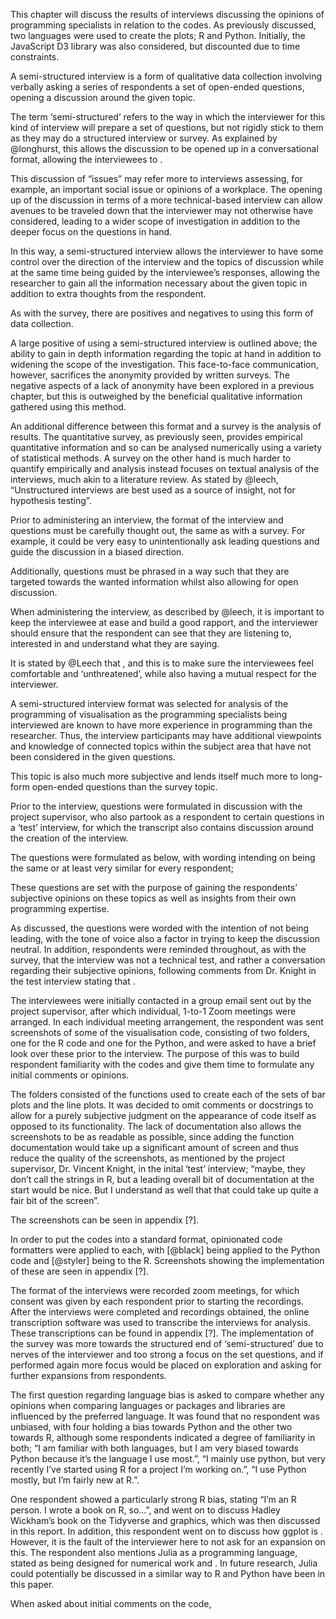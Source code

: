 \chapter{Code-Based Interviews}

This chapter will discuss the results of interviews discussing the opinions of programming specialists in relation to the codes. As previously discussed, two languages were used to create the plots; R and Python. Initially, the JavaScript D3 library was also considered, but discounted due to time constraints. 

\section{About semi-structured interviews}

\subsection{Background on semi-structured interviews}
A semi-structured interview is a form of qualitative data collection involving verbally asking a series of respondents a set of open-ended questions, opening a discussion around the given topic. 

The term 'semi-structured' refers to the way in which the interviewer for this kind of interview will prepare a set of questions, but not rigidly stick to them as they may do a structured interview or survey. As explained by @longhurst, this allows the discussion to be opened up in a conversational format, allowing the interviewees to \textit{"explore issues they feel are important"}. 

This discussion of "issues" may refer more to interviews assessing, for example, an important social issue or opinions of a workplace. The opening up of the discussion in terms of a more technical-based interview can allow avenues to be traveled down that the interviewer may not otherwise have considered, leading to a wider scope of investigation in addition to the deeper focus on the questions in hand. 

In this way, a semi-structured interview allows the interviewer to have some control over the direction of the interview and the topics of discussion while at the same time being guided by the interviewee's responses, allowing the researcher to gain all the information necessary about the given topic in addition to extra thoughts from the respondent. 

As with the survey, there are positives and negatives to using this form of data collection.

A large positive of using a semi-structured interview is outlined above; the ability to gain in depth information regarding the topic at hand in addition to widening the scope of the investigation. This face-to-face communication, however, sacrifices the anonymity provided by written surveys. The negative aspects of a lack of anonymity have been explored in a previous chapter, but this is outweighed by the beneficial qualitative information gathered using this method.

An additional difference between this format and a survey is the analysis of results. The quantitative survey, as previously seen, provides empirical quantitative information and so can be analysed numerically using a variety of statistical methods. A survey on the other hand is much harder to quantify empirically and analysis instead focuses on textual analysis of the interviews, much akin to a literature review. As stated by @leech, "Unstructured interviews are best used as a source of insight, not for hypothesis testing".

Prior to administering an interview, the format of the interview and questions must be carefully thought out, the same as with a survey. For example, it could be very easy to unintentionally ask leading questions and guide the discussion in a biased direction.

Additionally, questions must be phrased in a way such that they are targeted towards the wanted information whilst also allowing for open discussion.

When administering the interview, as described by @leech, it is important to keep the interviewee at ease and build a good rapport, and the interviewer should ensure that the respondent can see that they are listening to, interested in and understand what they are saying.

It is stated by @Leech that \textit{"The interviewer should seem professional and generally knowledgeable, but less knowledgeable than the respondent on the particular topic of the interview"}, and this is to make sure the interviewees feel comfortable and 'unthreatened', while also having a mutual respect for the interviewer. 

\subsection{Purpose of a semi-structured interview for this study}
A semi-structured interview format was selected for analysis of the programming of visualisation as the programming specialists being interviewed are known to have more experience in programming than the researcher. Thus, the interview participants may have additional viewpoints and knowledge of connected topics within the subject area that have not been considered in the given questions. 

This topic is also much more subjective and lends itself much more to long-form open-ended questions than the survey topic.

\section{The Interview}
\subsection{Implementation}
Prior to the interview, questions were formulated in discussion with the project supervisor, who also partook as a respondent to certain questions in a 'test' interview, for which the transcript also contains discussion around the creation of the interview.

The questions were formulated as below, with wording intending on being the same or at least very similar for every respondent;

\begin{itemize}
   \item Do you have any particular bias towards either language; R or Python?
   \item Do you have any initial comments on the codes? For example in terms of readability, or similarities and differences between the two.
   \item Do you feel that either code could be changed in any way?
   \item Based on these codes and your own knowledge of programming, how well suited you think each language is to
visualisation?
\item for a beginner with equal experience in both languages, which library do you feel would be easier to learn, ggplot2 or matplotlib?
\item Which package or library do you feel gives the most publication ready output?
\item How much freedom do you feel each language or package allows for customisation of plots?
\item Do you have other comments that you've thought of during this interview?
\end{itemize}

These questions are set with the purpose of gaining the respondents' subjective opinions on these topics as well as insights from their own programming expertise.

As discussed, the questions were worded with the intention of not being leading, with the tone of voice also a factor in trying to keep the discussion neutral. In addition, respondents were reminded throughout, as with the survey, that the interview was not a technical test, and rather a conversation regarding their subjective opinions, following comments from Dr. Knight in the test interview stating that \textit{"any conversation with an
academic, they can sometimes feel like they're tested. So it's always trying to say like, yeah, this is subjective; I'm just interested in your thoughts."}. 

The interviewees were initially contacted in a group email sent out by the project supervisor, after which individual, 1-to-1 Zoom meetings were arranged. In each individual meeting arrangement, the respondent was sent screenshots of some of the visualisation code, consisting of two folders, one for the R code and one for the Python, and were asked to have a brief look over these prior to the interview. The purpose of this was to build respondent familiarity with the codes and give them time to formulate any initial comments or opinions. 

The folders consisted of the functions used to create each of the sets of bar plots and the line plots. It was decided to omit comments or docstrings to allow for a purely subjective judgment on the appearance of code itself as opposed to its functionality. The lack of documentation also allows the screenshots to be as readable as possible, since adding the function documentation would take up a significant amount of screen and thus reduce the quality of the screenshots, as mentioned by the project supervisor, Dr. Vincent Knight, in the inital 'test' interview; "maybe, they don't call the strings in R, but a leading overall bit of documentation at the start would be nice. But I understand as well that that could take up quite a fair bit of the screen".

The screenshots can be seen in appendix [?].

In order to put the codes into a standard format, opinionated code formatters were applied to each, with \textit{black} [@black] being applied to the Python code and \textit{styler} [@styler] being to the R. Screenshots showing the implementation of these are seen in appendix [?].

\subsection{Analysis}
The format of the interviews were recorded zoom meetings, for which consent was given by each respondent prior to starting the recordings. After the interviews were completed and recordings obtained, the online transcription software \textit{Trint} was used to transcribe the interviews for analysis. These transcriptions can be found in appendix [?]. The implementation of the survey was more towards the structured end of 'semi-structured' due to nerves of the interviewer and too strong a focus on the set questions, and if performed again more focus would be placed on exploration and asking for further expansions from respondents.

The first question regarding language bias is asked to compare whether any opinions when comparing languages or packages and libraries are influenced by the preferred language. It was found that no respondent was unbiased, with four holding a bias towards Python and the other two towards R, although some respondents indicated a degree of familiarity in both; "I am familiar with both languages, but I am very biased towards Python because it's the language I use most.", "I mainly use python, but very recently I've started using R for a project I'm working on.", "I use Python mostly, but I'm fairly new at R.".

One respondent showed a particularly strong R bias, stating "I'm an R person. I wrote a book on R, so...", and went on to discuss Hadley Wickham's book on the Tidyverse and graphics, which was then discussed in this report. In addition, this respondent went on to discuss how ggplot is \textit{"ggplot has essentially its own programming language."}. However, it is the fault of the interviewer here to not ask for an expansion on this. The respondent also mentions Julia as a programming language, stated as being designed for numerical work and \textit{"much faster than both R and Python, but still not too hard to use."}. In future research, Julia could potentially be discussed in a similar way to R and Python have been in this paper. 

When asked about initial comments on the code,





















